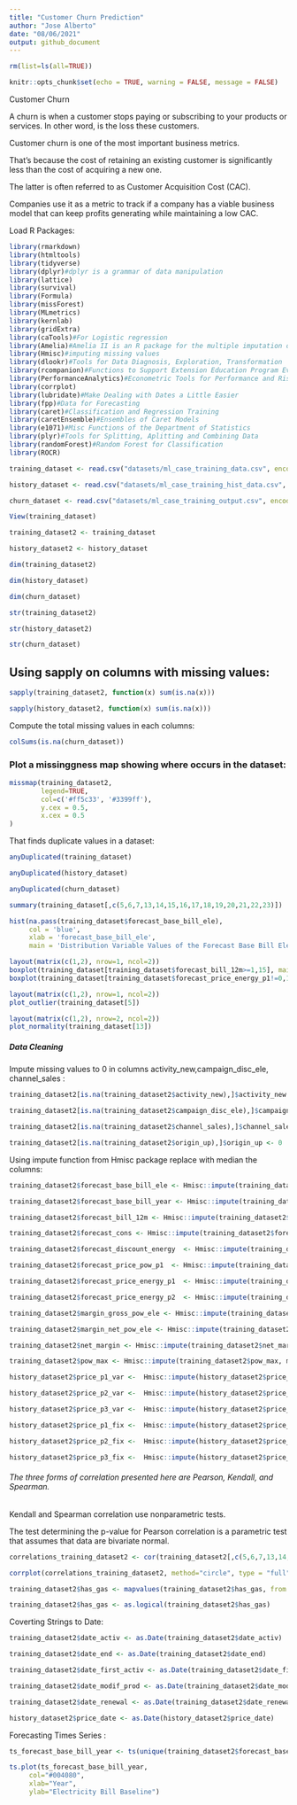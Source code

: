 ```yaml
---
title: "Customer Churn Prediction"
author: "Jose Alberto"
date: "08/06/2021"
output: github_document
---
```


```r
rm(list=ls(all=TRUE))
```


```r
knitr::opts_chunk$set(echo = TRUE, warning = FALSE, message = FALSE)
```


Customer Churn

A churn is when a customer stops paying or subscribing to your products or  services.
In other word, is the loss these customers.

Customer churn is one of the most important business metrics.

That’s because the cost of retaining an existing customer is significantly less than the cost of acquiring a new one.

The latter is often referred to as Customer Acquisition Cost (CAC).

Companies use it as a metric to track if a company has a viable business model that can keep profits generating while maintaining a low CAC.

Load R Packages: 

```r
library(rmarkdown)
library(htmltools)
library(tidyverse)
library(dplyr)#dplyr is a grammar of data manipulation
library(lattice)
library(survival)
library(Formula)
library(missForest)
library(MLmetrics)
library(kernlab)
library(gridExtra)
library(caTools)#For Logistic regression
library(Amelia)#Amelia II is an R package for the multiple imputation of multivariate incomplete data
library(Hmisc)#imputing missing values
library(dlookr)#Tools for Data Diagnosis, Exploration, Transformation
library(rcompanion)#Functions to Support Extension Education Program Evaluation
library(PerformanceAnalytics)#Econometric Tools for Performance and Risk Analysis
library(corrplot)
library(lubridate)#Make Dealing with Dates a Little Easier
library(fpp)#Data for Forecasting
library(caret)#Classification and Regression Training        
library(caretEnsemble)#Ensembles of Caret Models
library(e1071)#Misc Functions of the Department of Statistics
library(plyr)#Tools for Splitting, Aplitting and Combining Data
library(randomForest)#Random Forest for Classification 
library(ROCR)
```


```r
training_dataset <- read.csv("datasets/ml_case_training_data.csv", encoding='UTF-8', header = TRUE, na.strings = "")
```

```r
history_dataset <- read.csv("datasets/ml_case_training_hist_data.csv", encoding='UTF-8', header = TRUE, na.strings = "")
```

```r
churn_dataset <- read.csv("datasets/ml_case_training_output.csv", encoding='UTF-8', header=TRUE, na.strings = "")
```


```r
View(training_dataset)
```



```r
training_dataset2 <- training_dataset
```


```r
history_dataset2 <- history_dataset
```


```r
dim(training_dataset2)
```

```r
dim(history_dataset)
```

```r
dim(churn_dataset)
```

```r
str(training_dataset2)
```


```r
str(history_dataset2)
```


```r
str(churn_dataset)
```


## Using sapply on columns with missing values:
```r
sapply(training_dataset2, function(x) sum(is.na(x)))
```

```r
sapply(history_dataset2, function(x) sum(is.na(x)))
```

Compute the total missing values in each columns:

```r
colSums(is.na(churn_dataset))
```



### Plot a missinggness map showing where occurs in the dataset:

```r
missmap(training_dataset2, 
        legend=TRUE,
        col=c('#ff5c33', '#3399ff'),
        y.cex = 0.5,
        x.cex = 0.5
)
```


That finds duplicate values in a dataset:

```r
anyDuplicated(training_dataset)
```

```r
anyDuplicated(history_dataset)
```


```r
anyDuplicated(churn_dataset)
```


```r
summary(training_dataset[,c(5,6,7,13,14,15,16,17,18,19,20,21,22,23)])
```


```r
hist(na.pass(training_dataset$forecast_base_bill_ele), 
     col = 'blue',
     xlab = 'forecast_base_bill_ele',
     main = 'Distribution Variable Values of the Forecast Base Bill Ele')
```


```r
layout(matrix(c(1,2), nrow=1, ncol=2))
boxplot(training_dataset[training_dataset$forecast_bill_12m>=1,15], main = 'Forecast Bill 12m',pch=16, col = '#99ccff', border = '#00264d')
boxplot(training_dataset[training_dataset$forecast_price_energy_p1!=0,16], main = 'Forecast Price Energy p1',pch=16, col = '#99ffcc', border = '#00264d')
```


```r
layout(matrix(c(1,2), nrow=1, ncol=2))
plot_outlier(training_dataset[5])
```

```r
layout(matrix(c(1,2), nrow=2, ncol=2))
plot_normality(training_dataset[13])
```



##### Data Cleaning

Impute missing values to 0 in columns activity_new,campaign_disc_ele, channel_sales :


```r
training_dataset2[is.na(training_dataset2$activity_new),]$activity_new <- 0
```



```r
training_dataset2[is.na(training_dataset2$campaign_disc_ele),]$campaign_disc_ele <- 0
```


```r
training_dataset2[is.na(training_dataset2$channel_sales),]$channel_sales <- 0
```


```r
training_dataset2[is.na(training_dataset2$origin_up),]$origin_up <- 0
```



 Using impute function from Hmisc package replace with median the columns:
 
```r
training_dataset2$forecast_base_bill_ele <- Hmisc::impute(training_dataset2$forecast_base_bill_ele, median)
```


```r
training_dataset2$forecast_base_bill_year <- Hmisc::impute(training_dataset2$forecast_base_bill_year, median)
```


```r
training_dataset2$forecast_bill_12m <- Hmisc::impute(training_dataset2$forecast_bill_12m, median)
```


```r
training_dataset2$forecast_cons <- Hmisc::impute(training_dataset2$forecast_cons, median)
```


```r
training_dataset2$forecast_discount_energy  <- Hmisc::impute(training_dataset2$forecast_discount_energy, median)
```


```r
training_dataset2$forecast_price_pow_p1  <- Hmisc::impute(training_dataset2$forecast_price_pow_p1, median)
```


```r
training_dataset2$forecast_price_energy_p1  <- Hmisc::impute(training_dataset2$forecast_price_energy_p1, median)
```


```r
training_dataset2$forecast_price_energy_p2  <- Hmisc::impute(training_dataset2$forecast_price_energy_p2, median)
```


```r
training_dataset2$margin_gross_pow_ele <- Hmisc::impute(training_dataset2$margin_gross_pow_ele, median)
```


```r
training_dataset2$margin_net_pow_ele <- Hmisc::impute(training_dataset2$margin_net_pow_ele, median)
```


```r
training_dataset2$net_margin <- Hmisc::impute(training_dataset2$net_margin, median)
```


```r
training_dataset2$pow_max <- Hmisc::impute(training_dataset2$pow_max, median)
```



```r
history_dataset2$price_p1_var <-  Hmisc::impute(history_dataset2$price_p1_var, median)
```



```r
history_dataset2$price_p2_var <-  Hmisc::impute(history_dataset2$price_p2_var, median)
```


```r
history_dataset2$price_p3_var <-  Hmisc::impute(history_dataset2$price_p3_var, median)
```


```r
history_dataset2$price_p1_fix <-  Hmisc::impute(history_dataset2$price_p1_fix, median)
```


```r
history_dataset2$price_p2_fix <-  Hmisc::impute(history_dataset2$price_p2_fix, median)
```


```r
history_dataset2$price_p3_fix <-  Hmisc::impute(history_dataset2$price_p3_fix, median)
```



###### The three forms of correlation presented here are Pearson, Kendall, and Spearman. 

Kendall and Spearman correlation use nonparametric tests. 

The test determining the p-value for Pearson correlation is a parametric test that assumes that data are bivariate normal.


```r
correlations_training_dataset2 <- cor(training_dataset2[,c(5,6,7,13,14,15,16,17,18,19,20,21)], method = "spearman")
```


```r
corrplot(correlations_training_dataset2, method="circle", type = "full")
```


```r
training_dataset2$has_gas <- mapvalues(training_dataset2$has_gas, from = c("f", "t"), to = c("FALSE", "TRUE"))
```


```r
training_dataset2$has_gas <- as.logical(training_dataset2$has_gas)
```


Coverting Strings to Date:
```r
training_dataset2$date_activ <- as.Date(training_dataset2$date_activ)
```


```r
training_dataset2$date_end <- as.Date(training_dataset2$date_end)
```


```r
training_dataset2$date_first_activ <- as.Date(training_dataset2$date_first_activ, format="%Y-%m-%d")
```


```r
training_dataset2$date_modif_prod <- as.Date(training_dataset2$date_modif_prod)
```


```r
training_dataset2$date_renewal <- as.Date(training_dataset2$date_renewal)
```


```r
history_dataset2$price_date <- as.Date(history_dataset2$price_date)
```


Forecasting Times Series :

```r
ts_forecast_base_bill_year <- ts(unique(training_dataset2$forecast_base_bill_year), start=c(1970,1), end = c(2021,12),frequency=12)
```


```r
ts.plot(ts_forecast_base_bill_year, 
     col="#004080", 
     xlab="Year",
     ylab="Electricity Bill Baseline")
```


